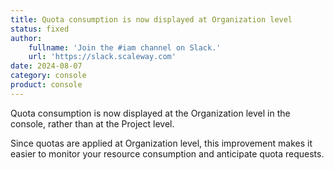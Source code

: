 ```yaml
---
title: Quota consumption is now displayed at Organization level
status: fixed
author:
    fullname: 'Join the #iam channel on Slack.'
    url: 'https://slack.scaleway.com'
date: 2024-08-07
category: console
product: console
---
```


Quota consumption is now displayed at the Organization level in the console, rather than at the Project level.

Since quotas are applied at Organization level, this improvement makes it easier to monitor your resource consumption and anticipate quota requests.

